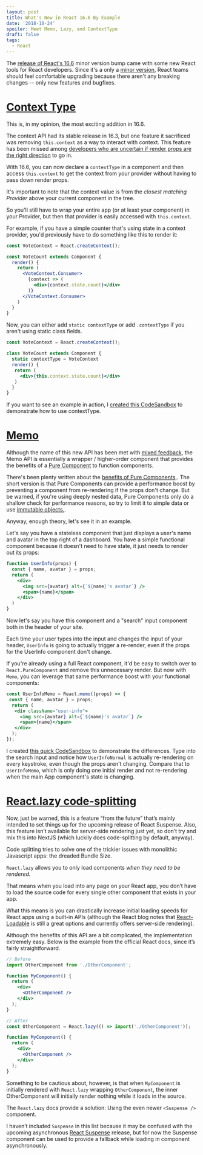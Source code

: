 ```yaml
---
layout: post
title: What's New in React 16.6 By Example
date: '2018-10-24'
spoiler: Meet Memo, Lazy, and ContextType
draft: false
tags:
  - React
---
```


The [release of React's 16.6](https://reactjs.org/blog/2018/10/23/react-v-16-6.html) minor version bump came with some new React tools for React developers. Since it's a only a [minor version](https://semver.org/), React teams should feel comfortable upgrading because there aren't any breaking changes -- only new features and bugfixes.

# [Context Type](https://reactjs.org/docs/context.html#classcontexttype)

This is, in my opinion, the most exciting addition in 16.6.

The context API had its stable release in 16.3, but one feature it sacrificed was removing `this.context` as a way to interact with context. This feature has been missed among [developers who are uncertain if render props are the right direction](https://twitter.com/mjackson/status/1052681036709093377) to go in.

With 16.6, you can now declare a `contextType` in a component and then access `this.context` to get the context from your provider without having to pass down render props.

It's important to note that the context value is from the *closest matching Provider* above your current component in the tree.

So you'll still have to wrap your entire app (or at least your component) in your Provider, but then that provider is easily accessed with `this.context`.

For example, if you have a simple counter that's using state in a context provider, you'd previously have to do something like this to render it:

```jsx
const VoteContext = React.createContext();

const VoteCount extends Component {
  render() {
    return (
      <VoteContext.Consumer>
        {context => (
          <div>{context.state.count}</div>
        )}
      </VoteContext.Consumer>
    )
  }
}

```

Now, you can either add `static contextType` or add `.contextType` if you aren't using static class fields.

```jsx
const VoteContext = React.createContext();

class VoteCount extends Component {
  static contextType = VoteContext
  render() {
   return (
     <div>{this.context.state.count}</div>
   )
  }
}
```

If you want to see an example in action, I [created this CodeSandbox](https://codesandbox.io/s/n560yp5xx4) to demonstrate how to use contextType.

# [Memo](https://reactjs.org/docs/react-api.html#reactmemo)

Although the name of this new API has been met with [mixed feedback](https://twitter.com/dan_abramov/status/1054930594143109120), the Memo API is essentially a wrapper / higher-order component that provides the benefits of a [Pure Component](https://reactjs.org/docs/react-api.html#reactpurecomponent) to function components.

There's been plenty written about the [benefits of Pure Components,](https://medium.com/groww-engineering/stateless-component-vs-pure-component-d2af88a1200b). The short version is that Pure Components can provide a performance boost by preventing a component from re-rendering if the props don't change. But be warned, if you're using deeply nested data, Pure Components only do a shallow check for performance reasons, so try to limit it to simple data or use [immutable objects.](https://facebook.github.io/immutable-js/).

Anyway, enough theory, let's see it in an example.

Let's say you have a stateless component that just displays a user's name and avatar in the top right of a dashboard. You have a simple functional component because it doesn't need to have state, it just needs to render out its props:

```jsx
function UserInfo(props) {
  const { name, avatar } = props;
  return (
    <div>
      <img src={avatar} alt={`${name}'s avatar`} />
      <span>{name}</span>
    </div>
  )
}
```

Now let's say you have this component and a "search" input component both in the header of your site.

Each time your user types into the input and changes the input of your header, `UserInfo` is going to actually trigger a re-render, even if the props for the UserInfo component don't change.

If you're already using a full React component, it'd be easy to switch over to `React.PureComponent` and remove this unnecessary render. But now with `Memo`, you can leverage that same performance boost with your functional components:

```jsx
const UserInfoMemo = React.memo((props) => {
 const { name, avatar } = props;
  return (
   <div className="user-info">
     <img src={avatar} alt={`${name}'s avatar`} />
     <span>{name}</span>
   </div>
  );
});
```

I created [this quick CodeSandbox](https://codesandbox.io/s/2x5z13y4p?expanddevtools=1) to demonstrate the differences. Type into the search input and notice how `UserInfoNormal` is actually re-rendering on every keystroke, even though the props aren't changing. Compare that to `UserInfoMemo`, which is only doing one initial render and not re-rendering when the main App component's state is changing.

# [React.lazy code-splitting](https://reactjs.org/docs/code-splitting.html#reactlazy)

Now, just be warned, this is a feature “from the future” that’s mainly intended to set things up for the upcoming release of React Suspense. Also, this feature isn’t available for server-side rendering just yet, so don’t try and mix this into NextJS (which luckily does code-splitting by default, anyway).

Code splitting tries to solve one of the trickier issues with monolithic Javascript apps: the dreaded Bundle Size.

`React.lazy` allows you to only load components _when they need to be rendered._

That means when you load into any page on your React app, you don’t have to load the source code for every single other component that exists in your app.

What this means is you can drastically increase initial loading speeds for React apps using a built-in APIs (although the React blog notes that [React-Loadable](https://github.com/jamiebuilds/react-loadable) is still a great options and currently offers server-side rendering).

Although the benefits of this API are a bit complicated, the implementation extremely easy. Below is the example from the official React docs, since it’s fairly straightforward.

```jsx
// Before
import OtherComponent from './OtherComponent';

function MyComponent() {
  return (
    <div>
      <OtherComponent />
    </div>
  );
}

// After
const OtherComponent = React.lazy(() => import('./OtherComponent'));

function MyComponent() {
  return (
    <div>
      <OtherComponent />
    </div>
  );
}
```

Something to be cautious about, however, is that when `MyComponent` is initially rendered with `React.lazy` wrapping `OtherComponent`, the inner OtherComponent will initially render nothing while it loads in the source.

The `React.lazy` docs provide a solution: Using the even newer `<Suspense />` component.

I haven’t included `Suspense` in this list because it may be confused with the upcoming asynchronous [React Suspense](https://www.youtube.com/watch?v=nLF0n9SACd4) release, but for now the Suspense component can be used to provide a fallback while loading in component asynchronously.